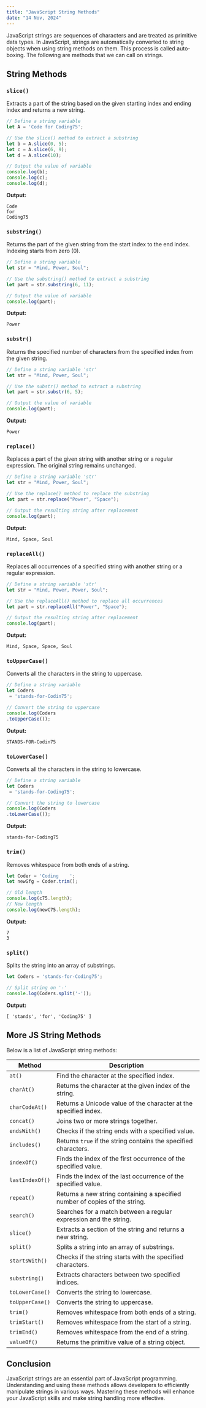 ```yaml
---
title: "JavaScript String Methods"
date: "14 Nov, 2024"
---
```


JavaScript strings are sequences of characters and are treated as primitive data types. In JavaScript, strings are automatically converted to string objects when using string methods on them. This process is called auto-boxing. The following are methods that we can call on strings.

## String Methods

### `slice()`
Extracts a part of the string based on the given starting index and ending index and returns a new string.

```js
// Define a string variable 
let A = 'Code for Coding75';

// Use the slice() method to extract a substring
let b = A.slice(0, 5);
let c = A.slice(6, 9);
let d = A.slice(10);

// Output the value of variable
console.log(b);
console.log(c);
console.log(d);
```

**Output:**
```
Code
for
Coding75
```

### `substring()`
Returns the part of the given string from the start index to the end index. Indexing starts from zero (0).

```js
// Define a string variable
let str = "Mind, Power, Soul";

// Use the substring() method to extract a substring 
let part = str.substring(6, 11);

// Output the value of variable
console.log(part);
```

**Output:**
```
Power
```

### `substr()`
Returns the specified number of characters from the specified index from the given string.

```js
// Define a string variable 'str'
let str = "Mind, Power, Soul";

// Use the substr() method to extract a substring
let part = str.substr(6, 5);

// Output the value of variable
console.log(part);
```

**Output:**
```
Power
```

### `replace()`
Replaces a part of the given string with another string or a regular expression. The original string remains unchanged.

```js
// Define a string variable 'str' 
let str = "Mind, Power, Soul";

// Use the replace() method to replace the substring
let part = str.replace("Power", "Space");

// Output the resulting string after replacement
console.log(part);
```

**Output:**
```
Mind, Space, Soul
```

### `replaceAll()`
Replaces all occurrences of a specified string with another string or a regular expression.

```js
// Define a string variable 'str'
let str = "Mind, Power, Power, Soul";

// Use the replaceAll() method to replace all occurrences
let part = str.replaceAll("Power", "Space");

// Output the resulting string after replacement
console.log(part);
```

**Output:**
```
Mind, Space, Space, Soul
```

### `toUpperCase()`
Converts all the characters in the string to uppercase.

```js
// Define a string variable
let Coders
 = 'stands-for-Codin75';

// Convert the string to uppercase
console.log(Coders
.toUpperCase());
```

**Output:**
```
STANDS-FOR-Codin75
```

### `toLowerCase()`
Converts all the characters in the string to lowercase.

```js
// Define a string variable
let Coders
 = 'stands-for-Coding75';

// Convert the string to lowercase
console.log(Coders
.toLowerCase());
```

**Output:**
```
stands-for-Coding75
```

### `trim()`
Removes whitespace from both ends of a string.

```js
let Coder = 'Coding    ';
let newGfg = Coder.trim();

// Old length
console.log(c75.length);
// New length
console.log(newC75.length);
```

**Output:**
```
7
3
```

### `split()`
Splits the string into an array of substrings.

```js
let Coders = 'stands-for-Coding75';

// Split string on '-'
console.log(Coders.split('-'));
```

**Output:**
```
[ 'stands', 'for', 'Coding75' ]
```

## More JS String Methods

Below is a list of JavaScript string methods:

| Method | Description |
|--------|------------|
| `at()` | Find the character at the specified index. |
| `charAt()` | Returns the character at the given index of the string. |
| `charCodeAt()` | Returns a Unicode value of the character at the specified index. |
| `concat()` | Joins two or more strings together. |
| `endsWith()` | Checks if the string ends with a specified value. |
| `includes()` | Returns `true` if the string contains the specified characters. |
| `indexOf()` | Finds the index of the first occurrence of the specified value. |
| `lastIndexOf()` | Finds the index of the last occurrence of the specified value. |
| `repeat()` | Returns a new string containing a specified number of copies of the string. |
| `search()` | Searches for a match between a regular expression and the string. |
| `slice()` | Extracts a section of the string and returns a new string. |
| `split()` | Splits a string into an array of substrings. |
| `startsWith()` | Checks if the string starts with the specified characters. |
| `substring()` | Extracts characters between two specified indices. |
| `toLowerCase()` | Converts the string to lowercase. |
| `toUpperCase()` | Converts the string to uppercase. |
| `trim()` | Removes whitespace from both ends of a string. |
| `trimStart()` | Removes whitespace from the start of a string. |
| `trimEnd()` | Removes whitespace from the end of a string. |
| `valueOf()` | Returns the primitive value of a string object. |

## Conclusion
JavaScript strings are an essential part of JavaScript programming. Understanding and using these methods allows developers to efficiently manipulate strings in various ways. Mastering these methods will enhance your JavaScript skills and make string handling more effective.
